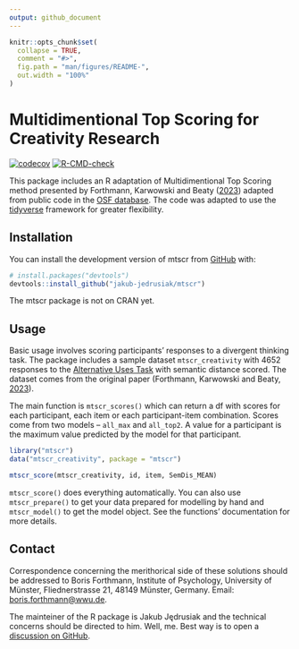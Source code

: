 ```yaml
---
output: github_document
---
```


<!-- README.md is generated from README.Rmd. Please edit that file -->

```r
knitr::opts_chunk$set(
  collapse = TRUE,
  comment = "#>",
  fig.path = "man/figures/README-",
  out.width = "100%"
)
```

# Multidimentional Top Scoring for Creativity Research

<!-- badges: start -->
[![codecov](https://codecov.io/gh/jakub-jedrusiak/mtscr/branch/master/graph/badge.svg?token=N3UGHFK5QN)](https://codecov.io/gh/jakub-jedrusiak/mtscr)
[![R-CMD-check](https://github.com/jakub-jedrusiak/mtscr/actions/workflows/R-CMD-check.yaml/badge.svg)](https://github.com/jakub-jedrusiak/mtscr/actions/workflows/R-CMD-check.yaml)
<!-- badges: end -->

This package includes an R adaptation of Multidimentional Top Scoring method presented by Forthmann, Karwowski and Beaty ([2023](https://doi.org/10.1037/aca0000571)) adapted from public code in the [OSF database](https://osf.io/7rgsp/). The code was adapted to use the [tidyverse](https://www.tidyverse.org/) framework for greater flexibility.

## Installation

You can install the development version of mtscr from [GitHub](https://github.com/) with:

``` r
# install.packages("devtools")
devtools::install_github("jakub-jedrusiak/mtscr")
```
The mtscr package is not on CRAN yet.

## Usage

Basic usage involves scoring participants' responses to a divergent thinking task. The package includes a sample dataset `mtscr_creativity` with 4652 responses to the [Alternative Uses Task](https://en.wikipedia.org/wiki/Alternative_uses_test) with semantic distance scored. The dataset comes from the original paper (Forthmann, Karwowski and Beaty, [2023](https://doi.org/10.1037/aca0000571)).

The main function is `mtscr_scores()` which can return a df with scores for each participant, each item or each participant-item combination. Scores come from two models – `all_max` and `all_top2`. A value for a participant is the maximum value predicted by the model for that participant.

```r
library("mtscr")
data("mtscr_creativity", package = "mtscr")

mtscr_score(mtscr_creativity, id, item, SemDis_MEAN)
```

`mtscr_score()` does everything automatically. You can also use `mtscr_prepare()` to get your data prepared for modelling by hand and `mtscr_model()` to get the model object. See the functions' documentation for more details.

## Contact

Correspondence concerning the merithorical side of these solutions should be addressed to Boris Forthmann, Institute of Psychology, University of Münster, Fliednerstrasse 21, 48149 Münster, Germany. Email: <boris.forthmann@wwu.de>.

The mainteiner of the R package is Jakub Jędrusiak and the technical concerns should be directed to him. Well, me. Best way is to open a [discussion on GitHub](https://github.com/jakub-jedrusiak/mtscr/discussions).